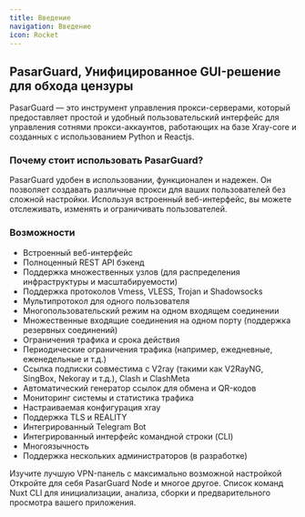 ```yaml
---
title: Введение
navigation: Введение
icon: Rocket
---
```


<h2>PasarGuard, Унифицированное GUI-решение для обхода цензуры</h2>

PasarGuard — это инструмент управления прокси-серверами, который предоставляет простой и удобный пользовательский интерфейс для управления сотнями прокси-аккаунтов, работающих на базе Xray-core и созданных с использованием Python и Reactjs.

<h3>Почему стоит использовать PasarGuard?</h3>

PasarGuard удобен в использовании, функционален и надежен. Он позволяет создавать различные прокси для ваших пользователей без сложной настройки. Используя встроенный веб-интерфейс, вы можете отслеживать, изменять и ограничивать пользователей.

<h3>Возможности</h3>

<ul>
  <li>Встроенный веб-интерфейс</li>
  <li>Полноценный REST API бэкенд</li>
  <li>Поддержка множественных узлов (для распределения инфраструктуры и масштабируемости)</li>
  <li>Поддержка протоколов Vmess, VLESS, Trojan и Shadowsocks</li>
  <li>Мультипротокол для одного пользователя</li>
  <li>Многопользовательский режим на одном входящем соединении</li>
  <li>Множественные входящие соединения на одном порту (поддержка резервных соединений)</li>
  <li>Ограничения трафика и срока действия</li>
  <li>Периодические ограничения трафика (например, ежедневные, еженедельные и т.д.)</li>
  <li>Ссылка подписки совместима с V2ray (такими как V2RayNG, SingBox, Nekoray и т.д.), Clash и ClashMeta</li>
  <li>Автоматический генератор ссылок для обмена и QR-кодов</li>
  <li>Мониторинг системы и статистика трафика</li>
  <li>Настраиваемая конфигурация xray</li>
  <li>Поддержка TLS и REALITY</li>
  <li>Интегрированный Telegram Bot</li>
  <li>Интегрированный интерфейс командной строки (CLI)</li>
  <li>Многоязычность</li>
  <li>Поддержка нескольких администраторов (в разработке)</li>
</ul>

<Cards>
  <Card title="Панель" href="/docs/panel/installation">
    Изучите лучшую VPN-панель с максимально возможной настройкой
  </Card>

  <Card title="Узел" href="/docs/node/">
    Откройте для себя PasarGuard Node и многое другое.
  </Card>

  <Card title="Команды" href="https://nuxt.com/docs/api/commands/add">
    Список команд Nuxt CLI для инициализации, анализа, сборки и предварительного просмотра вашего приложения.
  </Card>
</Cards>